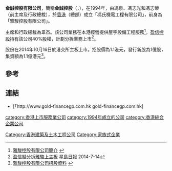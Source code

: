 '''金誠控股有限公司'''，簡稱'''金誠控股'''（'''{{lang-en|Gold-Finance Holdings Company Limited}}'''，{{hkex|1462}}），在1994年，由馮泉、馮志光和馮志榮（前主席及行政總裁），於[[香港|香港]]（總部）成立「馮氏機電工程有限公司」，前身為「雅駿控股有限公司」。

主席和行政總裁為韋杰。該公司業務在本港經營提供屋宇設備工程服務<ref>[http://www.cre8ir.com/zh-hant/listing_company/01462/company_profile 雅駿控股有限公司簡介] {{webarchive|url=https://web.archive.org/web/20141019050635/http://www.cre8ir.com/zh-hant/listing_company/01462/company_profile |date=2014-10-19 }}</ref>。[[盈信控股|盈信控股]]持有該公司40%股權，計劃分拆業務上市<ref>[https://hk.news.yahoo.com/%E7%9B%88%E4%BF%A1%E6%93%AC%E5%88%86%E6%8B%86%E9%9B%85%E9%A7%BF%E4%B8%8A%E4%B8%BB%E6%9D%BF-215747177--finance.html 盈信擬分拆雅駿上主板] {{Wayback|url=https://hk.news.yahoo.com/%E7%9B%88%E4%BF%A1%E6%93%AC%E5%88%86%E6%8B%86%E9%9B%85%E9%A7%BF%E4%B8%8A%E4%B8%BB%E6%9D%BF-215747177--finance.html |date=20141023013618 }}[[星島日報|星島日報]] 2014-7-14</ref>。

股份在2014年10月16日於港交所主板上市。招股價為1.1港元，發行新股為1億股，集資額為1.1億港元<ref>[http://www.cre8ir.com/sites/default/files/01462/hkexnews_import/LTN20140930016_C.pdf 雅駿控股有限公司招股資料] {{webarchive|url=https://web.archive.org/web/20141019051234/http://www.cre8ir.com/sites/default/files/01462/hkexnews_import/LTN20140930016_C.pdf |date=2014-10-19 }}</ref>。

==參考==
{{reflist}}

==連結==
*[「http://www.gold-financegp.com.hk{{dead link|date=2018年4月 |bot=InternetArchiveBot |fix-attempted=yes }} gold-financegp.com.hk]

[[Category:香港建築及土木工程公司|Category:香港建築及土木工程公司]]
[[category:香港上市服務業公司|category:香港上市服務業公司]]
[[category:1994年成立的公司|category:1994年成立的公司]]
[[Category:家族式企業|Category:家族式企業]]
[[category:香港綜合企業公司|category:香港綜合企業公司]]